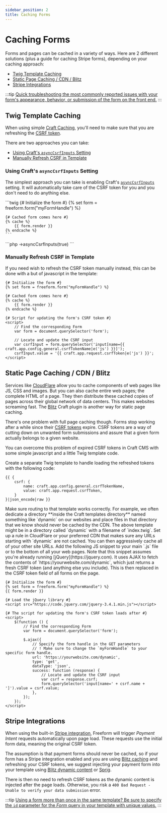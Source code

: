 ```yaml
---
sidebar_position: 2
title: Caching Forms
---
```



# Caching Forms<Badge type="feature" text="Improved in 5.0+" />

Forms and pages can be cached in a variety of ways. Here are 2 different solutions (plus a guide for caching Stripe forms), depending on your caching approach:

- [Twig Template Caching](#twig-template-caching)
- [Static Page Caching / CDN / Blitz](#static-page-caching--cdn--blitz)
- [Stripe Integrations](#stripe-integrations)

:::tip
[Quick troubleshooting the most commonly reported issues with your form's appearance, behavior, or submission of the form on the front end.](../testing/troubleshooting-form-issues.mdx)
:::

## Twig Template Caching<Badge type="feature" text="Revised in 5.0+" />

When using simple [Craft Caching](https://craftcms.com/docs/5.x/reference/twig/tags.html#cache), you'll need to make sure that you are refreshing the [CSRF token](https://craftcms.com/docs/5.x/reference/twig/functions.html#csrfinput).

There are two approaches you can take:

- [Using Craft's `asyncCsrfInputs` Setting](#using-crafts-asynccsrfinputs-setting)<Badge type="recommended" text="Recommended" />
- [Manually Refresh CSRF in Template](#manually-refresh-csrf-in-template)

### Using Craft's `asyncCsrfInputs` Setting<Badge type="recommended" text="Recommended" />
The simplest approach you can take is enabling Craft's [`asyncCsrfInputs`](https://craftcms.com/docs/5.x/reference/config/general.html#asynccsrfinputs) setting. It will automatically take care of the CSRF token for you and you don't need to do anything else.

<Tabs>
  <TabItem value="template-code" label="Twig Template" default>
    ```twig
    {# Initialize the form #}
    {% set form = freeform.form("myFormHandle") %}

    {# Cached form comes here #}
    {% cache %}
        {{ form.render }}
    {% endcache %}
    ```
  </TabItem>
  <TabItem value="output" label="Craft Static Config">
    ```php
    ->asyncCsrfInputs(true)
    ```
  </TabItem>
</Tabs>





### Manually Refresh CSRF in Template
If you need wish to refresh the CSRF token manually instead, this can be done with a but of javascript in the template:

```twig
{# Initialize the form #}
{% set form = freeform.form("myFormHandle") %}

{# Cached form comes here #}
{% cache %}
    {{ form.render }}
{% endcache %}

{# Script for updating the form's CSRF token #}
<script>
    // Find the corresponding Form
    var form = document.querySelector('form');

    // Locate and update the CSRF input
    var csrfInput = form.querySelector('input[name={{ craft.app.config.general.csrfTokenName|e('js') }}]');
    csrfInput.value = '{{ craft.app.request.csrfToken|e('js') }}';
</script>
```

## Static Page Caching / CDN / Blitz<Badge type="feature" text="Revised in 5.0+" />

Services like [CloudFlare](http://cloudflare.com) allow you to cache components of web pages like JS, CSS and images. But you can also cache entire web pages; the complete HTML of a page. They then distribute these cached copies of pages across their global network of data centers. This makes websites screaming fast. The [Blitz](https://plugins.craftcms.com/blitz) Craft plugin is another way for static page caching.

There's one problem with full page caching though. Forms stop working after a while since their [CSRF tokens](https://craftcms.com/docs/5.x/development/forms.html#csrf) expire. CSRF tokens are a way of cutting down on unwanted form submissions and assure that a given form actually belongs to a given website.

You can overcome this problem of expired CSRF tokens in Craft CMS with some simple javascript and a little Twig template code.

<VerticalStepWrapper>
<StepMarkdown>
Create a separate Twig template to handle loading the refreshed tokens with the following code:

```twig
{{ {
    csrf: {
        name: craft.app.config.general.csrfTokenName,
        value: craft.app.request.csrfToken,
    }
}|json_encode|raw }}
```

</StepMarkdown>
<StepMarkdown>
Make sure routing to that template works correctly. For example, we often dedicate a directory **inside the Craft templates directory** named something like `dynamic` on our websites and place files in that directory that we know should never be cached by the CDN. The above template might be in a directory called `dynamic` with a filename of `index.twig`.

</StepMarkdown>
<StepMarkdown>
Set up a rule in CloudFlare or your preferred CDN that makes sure any URLs starting with `dynamic` are not cached. You can then aggressively cache all of your other site URLs.

</StepMarkdown>
<StepMarkdown>
Add the following JS snippet to your main `.js` file or to the bottom of all your web pages. Note that this snippet assumes you're already running [jQuery](https://jquery.com). It uses AJAX to fetch the contents of `https://yourwebsite.com/dynamic`, which just returns a fresh CSRF token (and anything else you include). This is then replaced in the CSRF token field of all forms on the page.

```twig
{# Initialize the form #}
{% set form = freeform.form("myFormHandle") %}
{{ form.render }}

{# Load the jQuery library #}
<script src="https://code.jquery.com/jquery-3.4.1.min.js"></script>

{# The script for updating the form's CSRF token loads after #}
<script>
    $(function () {
        // Find the corresponding Form
        var form = document.querySelector('form');

        $.ajax({
            // Specify the form handle in the GET parameters
            // ! Make sure to change the `myFormHandle` to your specific form handle.
            url: 'https://yourwebsite.com/dynamic',
            type: 'get',
            dataType: 'json',
            success: function (response) {
                // Locate and update the CSRF input
                var csrf = response.csrf;
                form.querySelector('input[name=' + csrf.name + ']').value = csrf.value;
            },
        });
    });
</script>
```

</StepMarkdown>
</VerticalStepWrapper>

## Stripe Integrations

When using the built-in [Stripe integration](../../integrations/stripe-payments.mdx), Freeform will trigger _Payment Intent_ requests automatically upon page load. These requests use the initial form data, meaning the original CSRF token.

The assumption is that payment forms should never be cached, so if your form has a Stripe integration enabled and you are using [Blitz caching](https://plugins.craftcms.com/blitz) and refreshing your CSRF tokens, we suggest injecting your payment form into your template using [Blitz dynamic content](https://putyourlightson.com/plugins/blitz#dynamic-content) or [Sprig](https://putyourlightson.com/plugins/sprig#component-attributes).

There is then no need to refresh CSRF tokens as the dynamic content is injected after the page loads. Otherwise, you risk a `400 Bad Request - Unable to verify your data submission` error.

:::tip
[Using a form more than once in the same template? Be sure to specify the `id` parameter for the _Form_ query in your template with unique values.](./multiple-instances-of-same-form.md)
:::

